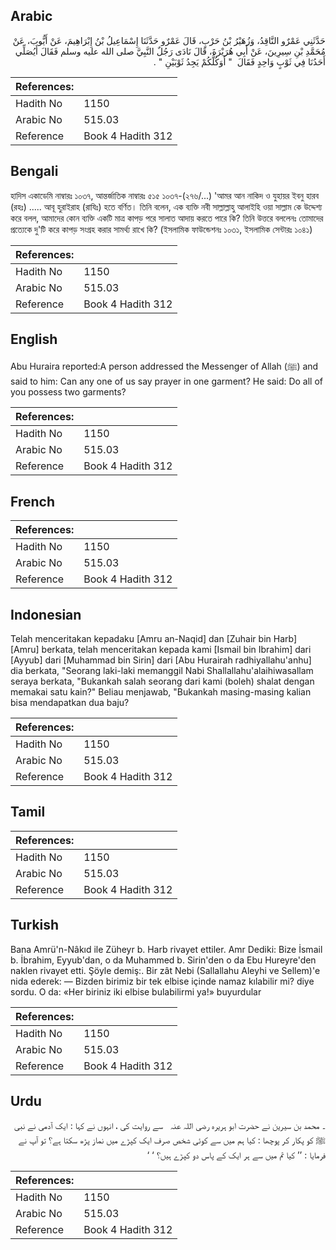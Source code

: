 ## Arabic


<div dir="rtl" lang="ar" style={{fontSize:'larger',backgroundColor:'#f8f9fa',padding:20}}>
حَدَّثَنِي عَمْرٌو النَّاقِدُ، وَزُهَيْرُ بْنُ حَرْبٍ، قَالَ عَمْرٌو حَدَّثَنَا إِسْمَاعِيلُ بْنُ إِبْرَاهِيمَ، عَنْ أَيُّوبَ، عَنْ مُحَمَّدِ بْنِ سِيرِينَ، عَنْ أَبِي هُرَيْرَةَ، قَالَ نَادَى رَجُلٌ النَّبِيَّ صلى الله عليه وسلم فَقَالَ أَيُصَلِّي أَحَدُنَا فِي ثَوْبٍ وَاحِدٍ فَقَالَ ‏ "‏ أَوَكُلُّكُمْ يَجِدُ ثَوْبَيْنِ ‏"‏ ‏.‏
</div>
<div style={{backgroundColor:'#f8f9fa',padding:20, marginBottom: 10}}><table> <thead> <tr> <th>References:</th> <th></th> </tr> </thead> <tbody><tr><td>Hadith No</td><td>1150</td></tr><tr><td>Arabic No</td><td>515.03</td></tr><tr><td>Reference</td><td>Book 4 Hadith 312</td></tr></tbody></table></div>

## Bengali


<div dir="ltr" lang="bn" style={{fontSize:'larger',backgroundColor:'#f8f9fa',padding:20}}>
হাদিস একাডেমি নাম্বারঃ ১০৩৭, আন্তর্জাতিক নাম্বারঃ ৫১৫ ১০৩৭-(২৭৬/...) 'আমর আন নাকিদ ও যুহায়র ইবনু হারব (রহঃ) ..... আবূ হুরাইরাহ (রাযিঃ) হতে বর্ণিত। তিনি বলেন, এক ব্যক্তি নবী সাল্লাল্লাহু আলাইহি ওয়া সাল্লাম কে উদ্দেশ্য করে বলল, আমাদের কোন ব্যক্তি একটি মাত্র কাপড় পরে সালাত আদায় করতে পারে কি? তিনি উত্তরে বললেনঃ তোমাদের প্রত্যেকে দু'টি করে কাপড় সংগ্রহ করার সামর্থ্য রাখে কি? (ইসলামিক ফাউন্ডেশনঃ ১০৩১, ইসলামিক সেন্টারঃ ১০৪১)
</div>
<div style={{backgroundColor:'#f8f9fa',padding:20, marginBottom: 10}}><table> <thead> <tr> <th>References:</th> <th></th> </tr> </thead> <tbody><tr><td>Hadith No</td><td>1150</td></tr><tr><td>Arabic No</td><td>515.03</td></tr><tr><td>Reference</td><td>Book 4 Hadith 312</td></tr></tbody></table></div>

## English


<div dir="ltr" lang="en" style={{fontSize:'larger',backgroundColor:'#f8f9fa',padding:20}}>
Abu Huraira reported:A person addressed the Messenger of Allah (ﷺ) and said to him: Can any one of us say prayer in one garment? He said: Do all of you possess two garments?
</div>
<div style={{backgroundColor:'#f8f9fa',padding:20, marginBottom: 10}}><table> <thead> <tr> <th>References:</th> <th></th> </tr> </thead> <tbody><tr><td>Hadith No</td><td>1150</td></tr><tr><td>Arabic No</td><td>515.03</td></tr><tr><td>Reference</td><td>Book 4 Hadith 312</td></tr></tbody></table></div>

## French


<div dir="ltr" lang="fr" style={{fontSize:'larger',backgroundColor:'#f8f9fa',padding:20}}>

</div>
<div style={{backgroundColor:'#f8f9fa',padding:20, marginBottom: 10}}><table> <thead> <tr> <th>References:</th> <th></th> </tr> </thead> <tbody><tr><td>Hadith No</td><td>1150</td></tr><tr><td>Arabic No</td><td>515.03</td></tr><tr><td>Reference</td><td>Book 4 Hadith 312</td></tr></tbody></table></div>

## Indonesian


<div dir="ltr" lang="id" style={{fontSize:'larger',backgroundColor:'#f8f9fa',padding:20}}>
Telah menceritakan kepadaku [Amru an-Naqid] dan [Zuhair bin Harb] [Amru] berkata, telah menceritakan kepada kami [Ismail bin Ibrahim] dari [Ayyub] dari [Muhammad bin Sirin] dari [Abu Hurairah radhiyallahu'anhu] dia berkata, "Seorang laki-laki memanggil Nabi Shallallahu'alaihiwasallam seraya berkata, "Bukankah salah seorang dari kami (boleh) shalat dengan memakai satu kain?" Beliau menjawab, "Bukankah masing-masing kalian bisa mendapatkan dua baju?
</div>
<div style={{backgroundColor:'#f8f9fa',padding:20, marginBottom: 10}}><table> <thead> <tr> <th>References:</th> <th></th> </tr> </thead> <tbody><tr><td>Hadith No</td><td>1150</td></tr><tr><td>Arabic No</td><td>515.03</td></tr><tr><td>Reference</td><td>Book 4 Hadith 312</td></tr></tbody></table></div>

## Tamil


<div dir="ltr" lang="ta" style={{fontSize:'larger',backgroundColor:'#f8f9fa',padding:20}}>

</div>
<div style={{backgroundColor:'#f8f9fa',padding:20, marginBottom: 10}}><table> <thead> <tr> <th>References:</th> <th></th> </tr> </thead> <tbody><tr><td>Hadith No</td><td>1150</td></tr><tr><td>Arabic No</td><td>515.03</td></tr><tr><td>Reference</td><td>Book 4 Hadith 312</td></tr></tbody></table></div>

## Turkish


<div dir="ltr" lang="tr" style={{fontSize:'larger',backgroundColor:'#f8f9fa',padding:20}}>
Bana Amrü'n-Nâkıd ile Züheyr b. Harb rivayet ettiler. Amr Dediki: Bize İsmail b. İbrahim, Eyyub'dan, o da Muhammed b. Sirin'den o da Ebu Hureyre'den naklen rivayet etti. Şöyle demiş:. Bir zât Nebi (Sallallahu Aleyhi ve Sellem)'e nida ederek: — Bizden birimiz bir tek elbise içinde namaz kılabilir mi? diye sordu. O da: «Her biriniz iki elbise bulabilirmi ya!» buyurdular
</div>
<div style={{backgroundColor:'#f8f9fa',padding:20, marginBottom: 10}}><table> <thead> <tr> <th>References:</th> <th></th> </tr> </thead> <tbody><tr><td>Hadith No</td><td>1150</td></tr><tr><td>Arabic No</td><td>515.03</td></tr><tr><td>Reference</td><td>Book 4 Hadith 312</td></tr></tbody></table></div>

## Urdu


<div dir="rtl" lang="ur" style={{fontSize:'larger',backgroundColor:'#f8f9fa',padding:20}}>
۔ محمد بن سیرین نے حضرت ابو ہریرہ ‌رضی ‌اللہ ‌عنہ ‌ ‌ سے روایت کی ، انہوں نے کہا : ایک آدمی نے نبی ﷺ کو پکار کر پوچھا : کیا ہم میں سے کوئی شخص صرف ایک کپڑے میں نماز پڑھ سکتا ہے؟ تو آپ نے فرمایا : ’’ کیا تم میں سے ہر ایک کے پاس دو کپڑے ہیں؟ ‘ ‘
</div>
<div style={{backgroundColor:'#f8f9fa',padding:20, marginBottom: 10}}><table> <thead> <tr> <th>References:</th> <th></th> </tr> </thead> <tbody><tr><td>Hadith No</td><td>1150</td></tr><tr><td>Arabic No</td><td>515.03</td></tr><tr><td>Reference</td><td>Book 4 Hadith 312</td></tr></tbody></table></div>